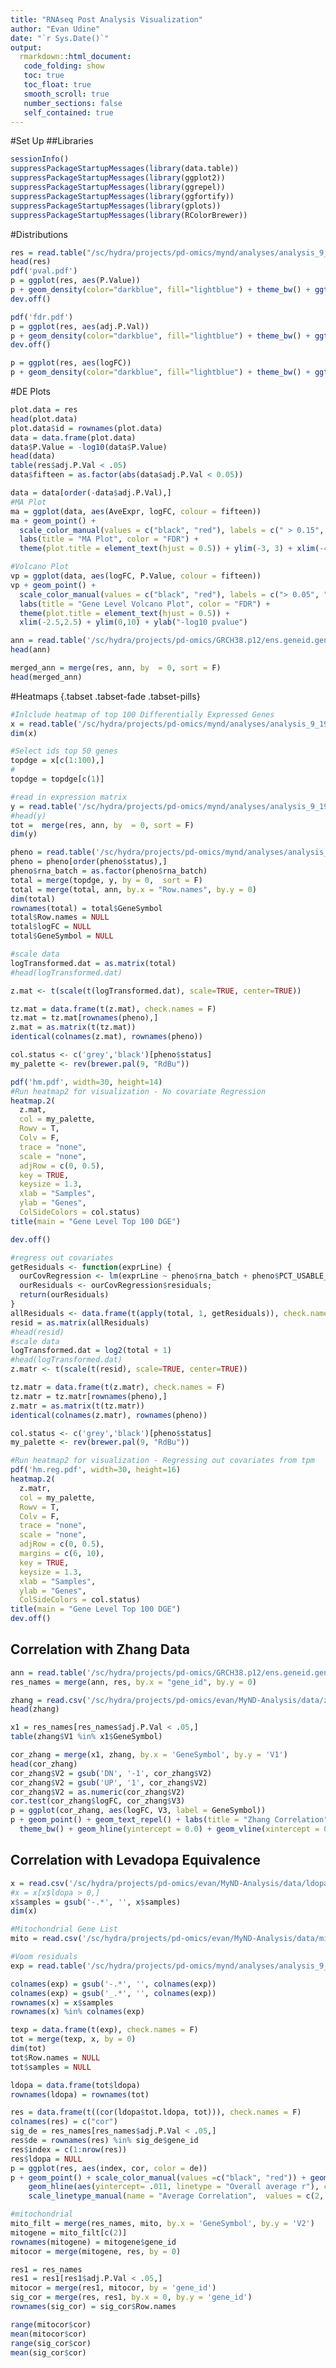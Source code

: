 ```yaml
---
title: "RNAseq Post Analysis Visualization"
author: "Evan Udine"
date: "`r Sys.Date()`"
output: 
  rmarkdown::html_document: 
   code_folding: show
   toc: true
   toc_float: true
   smooth_scroll: true
   number_sections: false
   self_contained: true
---
```

#Set Up
##Libraries
```r
sessionInfo()
suppressPackageStartupMessages(library(data.table))
suppressPackageStartupMessages(library(ggplot2))
suppressPackageStartupMessages(library(ggrepel))
suppressPackageStartupMessages(library(ggfortify))
suppressPackageStartupMessages(library(gplots))
suppressPackageStartupMessages(library(RColorBrewer))
```

#Distributions
```r
res = read.table("/sc/hydra/projects/pd-omics/mynd/analyses/analysis_9_19_19/differential_expression_11.04.2019/rsem.mynd.design_1.txt", header = T)
head(res)
pdf('pval.pdf')
p = ggplot(res, aes(P.Value))
p + geom_density(color="darkblue", fill="lightblue") + theme_bw() + ggtitle("P Value Distribution")
dev.off()

pdf('fdr.pdf')
p = ggplot(res, aes(adj.P.Val))
p + geom_density(color="darkblue", fill="lightblue") + theme_bw() + ggtitle("FDR Distribution")
dev.off()

p = ggplot(res, aes(logFC))
p + geom_density(color="darkblue", fill="lightblue") + theme_bw() + ggtitle("Fold Change Distribution")
```

#DE Plots
```r
plot.data = res
head(plot.data)
plot.data$id = rownames(plot.data)
data = data.frame(plot.data)
data$P.Value = -log10(data$P.Value)
head(data)
table(res$adj.P.Val < .05)
data$fifteen = as.factor(abs(data$adj.P.Val < 0.05))

data = data[order(-data$adj.P.Val),]
#MA Plot
ma = ggplot(data, aes(AveExpr, logFC, colour = fifteen))
ma + geom_point() +
  scale_color_manual(values = c("black", "red"), labels = c(" > 0.15", "< 0.15")) +
  labs(title = "MA Plot", color = "FDR") +
  theme(plot.title = element_text(hjust = 0.5)) + ylim(-3, 3) + xlim(-4, 14)

#Volcano Plot
vp = ggplot(data, aes(logFC, P.Value, colour = fifteen))
vp + geom_point() +
  scale_color_manual(values = c("black", "red"), labels = c("> 0.05", "< 0.05")) + 
  labs(title = "Gene Level Volcano Plot", color = "FDR") +
  theme(plot.title = element_text(hjust = 0.5)) +
  xlim(-2.5,2.5) + ylim(0,10) + ylab("-log10 pvalue")

ann = read.table('/sc/hydra/projects/pd-omics/GRCH38.p12/ens.geneid.gencode.v30', row.names = 1,  header = T, check.names = F)
head(ann)

merged_ann = merge(res, ann, by  = 0, sort = F)
head(merged_ann)
```

#Heatmaps {.tabset .tabset-fade .tabset-pills}
```r
#Inlclude heatmap of top 100 Differentially Expressed Genes
x = read.table('/sc/hydra/projects/pd-omics/mynd/analyses/analysis_9_19_19/differential_expression_11.04.2019/rsem.mynd.design_1.txt', header = T, check.names  = F)
dim(x)

#Select ids top 50 genes
topdge = x[c(1:100),]
#
topdge = topdge[c(1)]

#read in expression matrix
y = read.table('/sc/hydra/projects/pd-omics/mynd/analyses/analysis_9_19_19/mynd.tpms.txt', header = T, check.names = F)
#head(y)
tot =  merge(res, ann, by  = 0, sort = F)
dim(y)

pheno = read.table('/sc/hydra/projects/pd-omics/mynd/analyses/analysis_9_19_19/mynd_metadata_9_19_19.txt', header = T, row.names = 1)
pheno = pheno[order(pheno$status),]
pheno$rna_batch = as.factor(pheno$rna_batch)
total = merge(topdge, y, by = 0,  sort = F)
total = merge(total, ann, by.x = "Row.names", by.y = 0)
dim(total)
rownames(total) = total$GeneSymbol
total$Row.names = NULL
total$logFC = NULL
total$GeneSymbol = NULL

#scale data
logTransformed.dat = as.matrix(total)
#head(logTransformed.dat)

z.mat <- t(scale(t(logTransformed.dat), scale=TRUE, center=TRUE))

tz.mat = data.frame(t(z.mat), check.names = F)
tz.mat = tz.mat[rownames(pheno),]
z.mat = as.matrix(t(tz.mat))
identical(colnames(z.mat), rownames(pheno))

col.status <- c('grey','black')[pheno$status]
my_palette <- rev(brewer.pal(9, "RdBu"))

pdf('hm.pdf', width=30, height=14)
#Run heatmap2 for visualization - No covariate Regression
heatmap.2(
  z.mat,
  col = my_palette,
  Rowv = T,
  Colv = F,
  trace = "none",
  scale = "none",
  adjRow = c(0, 0.5),
  key = TRUE,
  keysize = 1.3,
  xlab = "Samples",
  ylab = "Genes",
  ColSideColors = col.status)
title(main = "Gene Level Top 100 DGE")

dev.off()

#regress out covariates
getResiduals <- function(exprLine) {
  ourCovRegression <- lm(exprLine ~ pheno$rna_batch + pheno$PCT_USABLE_BASES + pheno$PCT_RIBOSOMAL_BASES + pheno$rin_value + pheno$age + pheno$mds1 + pheno$mds2 + pheno$mds3 + pheno$mds4 + pheno$gender);
  ourResiduals <- ourCovRegression$residuals;
  return(ourResiduals)
}
allResiduals <- data.frame(t(apply(total, 1, getResiduals)), check.names = F)
resid = as.matrix(allResiduals)
#head(resid)
#scale data
logTransformed.dat = log2(total + 1)
#head(logTransformed.dat)
z.matr <- t(scale(t(resid), scale=TRUE, center=TRUE))

tz.matr = data.frame(t(z.matr), check.names = F)
tz.matr = tz.matr[rownames(pheno),]
z.matr = as.matrix(t(tz.matr))
identical(colnames(z.matr), rownames(pheno))

col.status <- c('grey','black')[pheno$status]
my_palette <- rev(brewer.pal(9, "RdBu"))

#Run heatmap2 for visualization - Regressing out covariates from tpm
pdf('hm.reg.pdf', width=30, height=16)
heatmap.2(
  z.matr,
  col = my_palette,
  Rowv = T,
  Colv = F,
  trace = "none",
  scale = "none",
  adjRow = c(0, 0.5),
  margins = c(6, 10),
  key = TRUE,
  keysize = 1.3,
  xlab = "Samples",
  ylab = "Genes", 
  ColSideColors = col.status)
title(main = "Gene Level Top 100 DGE")
dev.off()
```

## Correlation with Zhang Data
```r
ann = read.table('/sc/hydra/projects/pd-omics/GRCH38.p12/ens.geneid.gencode.v30', header = T, check.names = F)
res_names = merge(ann, res, by.x = "gene_id", by.y = 0)

zhang = read.csv('/sc/hydra/projects/pd-omics/evan/MyND-Analysis/data/zhang_metaanlysis.csv', header =F)
head(zhang)

x1 = res_names[res_names$adj.P.Val < .05,]
table(zhang$V1 %in% x1$GeneSymbol)

cor_zhang = merge(x1, zhang, by.x = 'GeneSymbol', by.y = 'V1')
head(cor_zhang)
cor_zhang$V2 = gsub('DN', '-1', cor_zhang$V2)
cor_zhang$V2 = gsub('UP', '1', cor_zhang$V2)
cor_zhang$V2 = as.numeric(cor_zhang$V2)
cor.test(cor_zhang$logFC, cor_zhang$V3)
p = ggplot(cor_zhang, aes(logFC, V3, label = GeneSymbol))
p + geom_point() + geom_text_repel() + labs(title = "Zhang Correlation", subtitle = "r = 0.153, pvalue = 0.55", x = "mynd_log2FC", y = "zhang_beta") + 
  theme_bw() + geom_hline(yintercept = 0.0) + geom_vline(xintercept = 0.0)
```

## Correlation with Levadopa Equivalence
```r
x = read.csv('/sc/hydra/projects/pd-omics/evan/MyND-Analysis/data/ldopa_nyu_test.csv', header = T)
#x = x[x$ldopa > 0,]
x$samples = gsub('-.*', '', x$samples)
dim(x)

#Mitochondrial Gene List
mito = read.csv('/sc/hydra/projects/pd-omics/evan/MyND-Analysis/data/mito_genes.csv', header = F)

#Voom residuals
exp = read.table('/sc/hydra/projects/pd-omics/mynd/analyses/analysis_9_19_19/mynd.voom.residuals.txt', header = T, check.names = F)

colnames(exp) = gsub('-.*', '', colnames(exp))
colnames(exp) = gsub('_.*', '', colnames(exp))
rownames(x) = x$samples
rownames(x) %in% colnames(exp)

texp = data.frame(t(exp), check.names = F)
tot = merge(texp, x, by = 0)
dim(tot)
tot$Row.names = NULL
tot$samples = NULL

ldopa = data.frame(tot$ldopa)
rownames(ldopa) = rownames(tot)

res = data.frame(t((cor(ldopa$tot.ldopa, tot))), check.names = F)
colnames(res) = c("cor")
sig_de = res_names[res_names$adj.P.Val < .05,]
res$de = rownames(res) %in% sig_de$gene_id
res$index = c(1:nrow(res))
res$ldopa = NULL
p = ggplot(res, aes(index, cor, color = de))
p + geom_point() + scale_color_manual(values =c("black", "red")) + geom_hline(aes(yintercept= .006, linetype = "DGE Average r"), colour = 'red') +
    geom_hline(aes(yintercept= .011, linetype = "Overall average r"), colour= 'blue') +
    scale_linetype_manual(name = "Average Correlation",  values = c(2, 2), guide = guide_legend(override.aes = list(color = c("red", "blue")))) 

#mitochondrial
mito_filt = merge(res_names, mito, by.x = 'GeneSymbol', by.y = 'V2')
mitogene = mito_filt[c(2)]
rownames(mitogene) = mitogene$gene_id
mitocor = merge(mitogene, res, by = 0)

res1 = res_names
res1 = res1[res1$adj.P.Val < .05,]
mitocor = merge(res1, mitocor, by = 'gene_id')
sig_cor = merge(res, res1, by.x = 0, by.y = 'gene_id')
rownames(sig_cor) = sig_cor$Row.names

range(mitocor$cor)
mean(mitocor$cor)
range(sig_cor$cor)
mean(sig_cor$cor)
```
